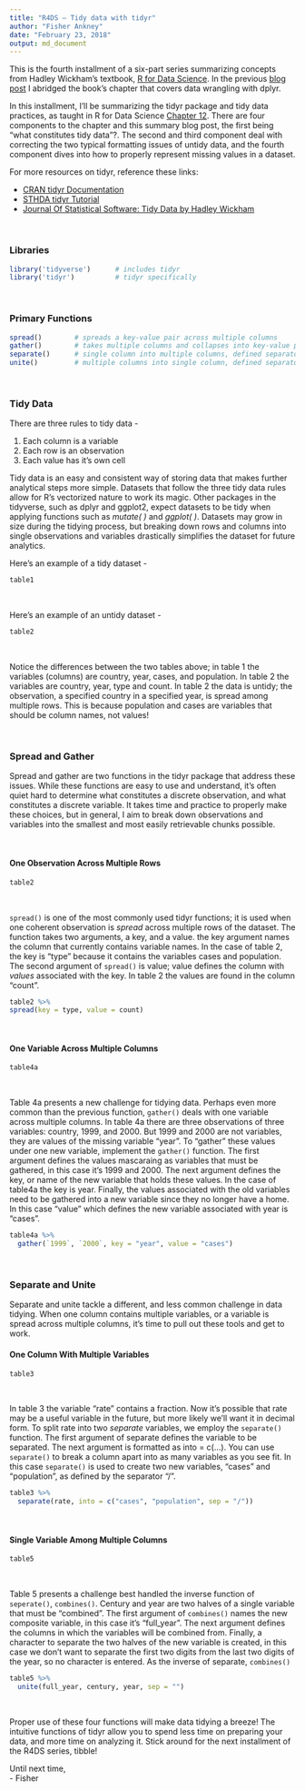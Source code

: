 ```yaml
---
title: "R4DS – Tidy data with tidyr"
author: "Fisher Ankney"
date: "February 23, 2018"
output: md_document
---
```


This is the fourth installment of a six-part series summarizing concepts from Hadley Wickham's textbook, [R for Data Science](http://r4ds.had.co.nz/). In the previous [blog post](link) I abridged the book’s chapter that covers data wrangling with dplyr. 

In this installment, I'll be summarizing the tidyr package and tidy data practices, as taught in R for Data Science [Chapter 12](http://r4ds.had.co.nz/tidy-data.html). There are four components to the chapter and this summary blog post, the first being "what constitutes tidy data"?. The second and third component deal with correcting the two typical formatting issues of untidy data, and the fourth component dives into how to properly represent missing values in a dataset. 

For more resources on tidyr, reference these links:

- [CRAN tidyr Documentation](https://cran.r-project.org/web/packages/tidyr/tidyr.pdf)
- [STHDA tidyr Tutorial](http://www.sthda.com/english/wiki/tidyr-crucial-step-reshaping-data-with-r-for-easier-analyses)
- [Journal Of Statistical Software: Tidy Data by Hadley Wickham](http://vita.had.co.nz/papers/tidy-data.pdf)

<br  />

### Libraries
```r
library('tidyverse')      # includes tidyr
library('tidyr')          # tidyr specifically
```

<br  />

### Primary Functions  

```r
spread()        # spreads a key-value pair across multiple columns
gather()        # takes multiple columns and collapses into key-value pairs
separate()      # single column into multiple columns, defined separator
unite()         # multiple columns into single column, defined separator
```

<br  />

### Tidy Data

There are three rules to tidy data -

1. Each column is a variable <br  />
2. Each row is an observation <br  />
3. Each value has it's own cell <br  />

<insert tidy data image here> 

Tidy data is an easy and consistent way of storing data that makes further analytical steps more simple. Datasets that follow the three tidy data rules allow for R's vectorized nature to work its magic. Other packages in the tidyverse, such as dplyr and ggplot2, expect datasets to be tidy when applying functions such as *mutate( )* and *ggplot( )*. Datasets may grow in size during the tidying process, but breaking down rows and columns into single observations and variables drastically simplifies the dataset for future analytics.

Here's an example of a tidy dataset - 

```r
table1
```

<br  />

Here's an example of an untidy dataset - 

```r
table2
```

<br  />

Notice the differences between the two tables above; in table 1 the variables (columns) are country, year, cases, and population. In table 2 the variables are country, year, type and count. In table 2 the data is untidy; the observation, a specified country in a specified year, is spread among multiple rows. This is because population and cases are variables that should be column names, not values! 

<br  /> 

### Spread and Gather

Spread and gather are two functions in the tidyr package that address these issues. While these functions are easy to use and understand, it's often quiet hard to determine what constitutes a discrete observation, and what constitutes a discrete variable. It takes time and practice to properly make these choices, but in general, I aim to break down observations and variables into the smallest and most easily retrievable chunks possible. 

<br  />

#### One Observation Across Multiple Rows

```r
table2
```

<br  />

`spread()` is one of the most commonly used tidyr functions; it is used when one coherent observation is *spread* across multiple rows of the dataset. The function takes two arguments, a key, and a value. the key argument names the column that currently contains variable names. In the case of table 2, the key is "type" because it contains the variables cases and population. The second argument of `spread()` is value; value defines the column with *values* associated with the key. In table 2 the values are found in the column "count". 

```r
table2 %>%
spread(key = type, value = count)
```

<br  />

#### One Variable Across Multiple Columns

```r
table4a
```

<br  />

Table 4a presents a new challenge for tidying data. Perhaps even more common than the previous function, `gather()` deals with one variable across multiple columns. In table 4a there are three observations of three variables: country, 1999, and 2000. But 1999 and 2000 are not variables, they are values of the missing variable "year". To "gather" these values under one new variable, implement the `gather()` function. The first argument defines the values mascaraing as variables that must be gathered, in this case it's 1999 and 2000. The next argument defines the key, or name of the new variable that holds these values. In the case of table4a the key is year. Finally, the values associated with the old variables need to be gathered into a new variable since they no longer have a home. In this case "value" which defines the new variable associated with year is "cases". 

```r
table4a %>% 
  gather(`1999`, `2000`, key = "year", value = "cases")
```

<br  />

### Separate and Unite 

Separate and unite tackle a different, and less common challenge in data tidying. When one column contains multiple variables, or a variable is spread across multiple columns, it's time to pull out these tools and get to work. 

#### One Column With Multiple Variables

```r
table3
```

<br  />

In table 3 the variable "rate" contains a fraction. Now it's possible that rate may be a useful variable in the future, but more likely we'll want it in decimal form. To split rate into two *separate* variables, we employ the `separate()` function. The first argument of separate defines the variable to be separated. The next argument is formatted as into = c(...). You can use `separate()` to break a column apart into as many variables as you see fit. In this case `separate()` is used to create two new variables, "cases" and "population", as defined by the separator "/". 

```r
table3 %>%
  separate(rate, into = c("cases", "population", sep = "/"))
```

<br  />

#### Single Variable Among Multiple Columns 

```r
table5
```

<br  /> 

Table 5 presents a challenge best handled the inverse function of `seperate()`, `combines()`. Century and year are two halves of a single variable that must be "combined". The first argument of `combines()` names the new composite variable, in this case it's "full_year". The next argument defines the columns in which the variables will be combined from. Finally, a character to separate the two halves of the new variable is created, in this case we don't want to separate the first two digits from the last two digits of the year, so no character is entered. 
As the inverse of separate, `combines()` 

```r
table5 %>%
  unite(full_year, century, year, sep = "")
```

<br  /> 

Proper use of these four functions will make data tidying a breeze! The intuitive functions of tidyr allow you to spend less time on preparing your data, and more time on analyzing it. Stick around for the next installment of the R4DS series, tibble! 

Until next time, <br  />
\- Fisher
